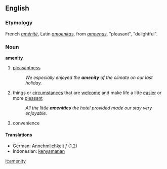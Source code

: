 ==English==
===Etymology===
French ''[[aménité]]'', Latin ''[[amoenitas]]'', from ''[[amoenus]]'', "pleasant", "delightful".
===Noun===
'''amenity'''
# [[pleasantness]]
#:''We especially enjoyed the '''amenity''' of the climate on our last holiday.''
# things or [[circumstance]]s that are [[welcome]] and make life a litte [[easy|easier]] or more [[pleasant]]
#:''All the little '''amenities''' the hotel provided made our stay very enjoyable.''
# convenience
====Translations====
*German: [[Annehmlichkeit]] ''f'' (1,2)
*Indonesian: [[kenyamanan]]

[[it:amenity]]